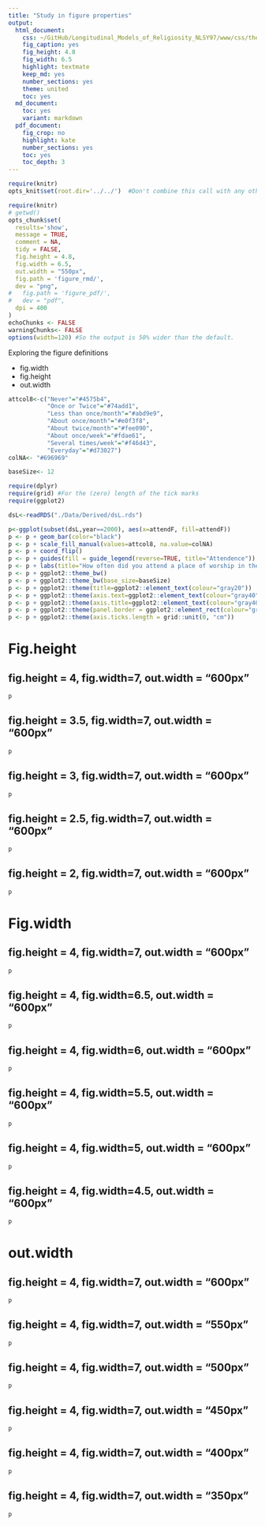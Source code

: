 ```yaml
---
title: "Study in figure properties"
output:
  html_document:
    css: ~/GitHub/Longitudinal_Models_of_Religiosity_NLSY97/www/css/thesis.css
    fig_caption: yes
    fig_height: 4.8
    fig_width: 6.5
    highlight: textmate
    keep_md: yes
    number_sections: yes
    theme: united
    toc: yes
  md_document:
    toc: yes
    variant: markdown
  pdf_document:
    fig_crop: no
    highlight: kate
    number_sections: yes
    toc: yes
    toc_depth: 3
---
```


<!--  Set the working directory to the repository's base directory; this assumes the report is nested inside of only one directory.-->
```r
require(knitr)
opts_knit$set(root.dir='../../')  #Don't combine this call with any other chunk -especially one that uses file paths.

```

```r
require(knitr)
# getwd()
opts_chunk$set(
  results='show', 
  message = TRUE,
  comment = NA, 
  tidy = FALSE,
  fig.height = 4.8, 
  fig.width = 6.5, 
  out.width = "550px",
  fig.path = 'figure_rmd/',     
  dev = "png",
#   fig.path = 'figure_pdf/',     
#   dev = "pdf",
  dpi = 400
)
echoChunks <- FALSE
warningChunks<- FALSE
options(width=120) #So the output is 50% wider than the default.
```
Exploring the figure definitions

+ fig.width
+ fig.height
+ out.width

```r
attcol8<-c("Never"="#4575b4",
           "Once or Twice"="#74add1",
           "Less than once/month"="#abd9e9",
           "About once/month"="#e0f3f8",
           "About twice/month"="#fee090",
           "About once/week"="#fdae61",
           "Several times/week"="#f46d43",
           "Everyday"="#d73027")
colNA<- "#696969"

baseSize<- 12
```

```r
require(dplyr)
require(grid) #For the (zero) length of the tick marks
require(ggplot2)
```

```r
dsL<-readRDS("./Data/Derived/dsL.rds")
```

```r
p<-ggplot(subset(dsL,year==2000), aes(x=attendF, fill=attendF))
p <- p + geom_bar(color="black")
p <- p + scale_fill_manual(values=attcol8, na.value=colNA)
p <- p + coord_flip()
p <- p + guides(fill = guide_legend(reverse=TRUE, title="Attendence")) #http://www.cookbook-r.com/Graphs/Legends_(ggplot2)/#reversing-the-order-of-items-in-the-legend
p <- p + labs(title="How often did you attend a place of worship in the last year? (2000)", x="Church attendance", y="Count")
p <- p + ggplot2::theme_bw()
p <- p + ggplot2::theme_bw(base_size=baseSize)
p <- p + ggplot2::theme(title=ggplot2::element_text(colour="gray20")) 
p <- p + ggplot2::theme(axis.text=ggplot2::element_text(colour="gray40"))
p <- p + ggplot2::theme(axis.title=ggplot2::element_text(colour="gray40"))
p <- p + ggplot2::theme(panel.border = ggplot2::element_rect(colour="gray80"))
p <- p + ggplot2::theme(axis.ticks.length = grid::unit(0, "cm"))
```



# Fig.height

## fig.height = 4, fig.width=7, out.width = "600px"
```r
p
```


## fig.height = 3.5, fig.width=7, out.width = "600px"
```r
p
```

## fig.height = 3, fig.width=7, out.width = "600px"
```r
p
```


## fig.height = 2.5, fig.width=7, out.width = "600px"
```r
p
```


## fig.height = 2, fig.width=7, out.width = "600px"
```r
p
```


# Fig.width

## fig.height = 4, fig.width=7, out.width = "600px"
```r
p
```


## fig.height = 4, fig.width=6.5, out.width = "600px"
```r
p
```


## fig.height = 4, fig.width=6, out.width = "600px"
```r
p
```


## fig.height = 4, fig.width=5.5, out.width = "600px"
```r
p
```


## fig.height = 4, fig.width=5, out.width = "600px"
```r
p
```


## fig.height = 4, fig.width=4.5, out.width = "600px"
```r
p
```


# out.width

## fig.height = 4, fig.width=7, out.width = "600px"
```r
p
```


## fig.height = 4, fig.width=7, out.width = "550px"
```r
p
```

## fig.height = 4, fig.width=7, out.width = "500px"
```r
p
```


## fig.height = 4, fig.width=7, out.width = "450px"
```r
p
```


## fig.height = 4, fig.width=7, out.width = "400px"
```r
p
```



## fig.height = 4, fig.width=7, out.width = "350px"
```r
p
```